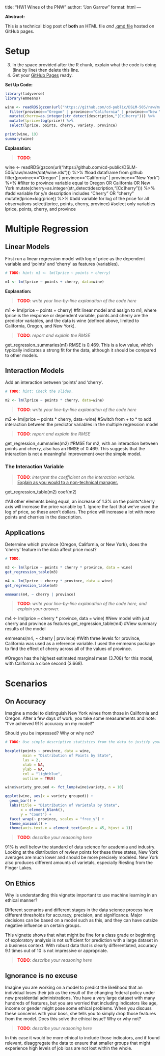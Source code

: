 title: "HW1 Wines of the PNW"
author: "Jon Garrow"
format: html
---

**Abstract:**

This is a technical blog post of **both** an HTML file *and* [.qmd file](src/wine_of_pnw.qmd) hosted on GitHub pages.

# Setup


3.  In the space provided after the R chunk, explain what the code is doing (line by line) then delete this line.
4.  Get your [GitHub Pages](https://docs.github.com/en/pages/quickstart) ready.

**Set Up Code:**

``` r
library(tidyverse) 
library(emmeans)

wine <- readRDS(gzcon(url("https://github.com/cd-public/DSLM-505/raw/master/dat/wine.rds"))) %>%
  filter(province=="Oregon" | province=="California" | province=="New York") %>% 
  mutate(cherry=as.integer(str_detect(description,"[Cc]herry"))) %>% 
  mutate(lprice=log(price)) %>% 
  select(lprice, points, cherry, variety, province)

print(wine, 10)
summary(wine)
```

**Explanation:**

> [TODO]{style="color:red;font-weight:bold"}: 

wine <- readRDS(gzcon(url("https://github.com/cd-public/DSLM-505/raw/master/dat/wine.rds"))) %>% #load dataframe from github
  filter(province=="Oregon" | province=="California" | province=="New York") %>% #filter to province variable equal to Oregon OR California OR New York
  mutate(cherry=as.integer(str_detect(description,"[Cc]herry"))) %>% #add variable for y/n description includes "Cherry" OR "cherry"
  mutate(lprice=log(price)) %>% #add variable for log of the price for all observations
  select(lprice, points, cherry, province) #select only variables lprice, points, cherry, and province
  
# Multiple Regression

## Linear Models

First run a linear regression model with log of price as the dependent variable and 'points' and 'cherry' as features (variables).

```r
# TODO: hint: m1 <- lm(lprice ~ points + cherry)

m1 <- lm(lprice ~ points + cherry, data=wine)

```

**Explanation:**

> [TODO]{style="color:red;font-weight:bold"}: *write your line-by-line explanation of the code here*

m1 <- lm(lprice ~ points + cherry) #fit linear model and assign to m1, where lprice is the response or dependent variable, points and cherry are the predictor variables, and the data is wine (defined above, limited to California, Oregon, and New York).

> [TODO]{style="color:red;font-weight:bold"}: *report and explain the RMSE*

get_regression_summaries(m1)
RMSE is 0.469. This is a low value, which typically indicates a strong fit for the data, although it should be compared to other models.

## Interaction Models

Add an interaction between 'points' and 'cherry'.

```r
# TODO: hint: Check the slides.

m2 <- lm(lprice ~ points * cherry, data=wine)
```

> [TODO]{style="color:red;font-weight:bold"}: *write your line-by-line explanation of the code here*

m2 <- lm(lprice ~ points * cherry, data=wine) #Switch from + to * to add interaction between the predictor variables in the multiple regression model

> [TODO]{style="color:red;font-weight:bold"}: *report and explain the RMSE*

get_regression_summaries(m2) #RMSE for m2, with an interaction between points and cherry, also has an RMSE of 0.469. This suggests that the interaction is not a meaningful improvement over the simple model.

### The Interaction Variable

> [TODO]{style="color:red;font-weight:bold"}: *interpret the coefficient on the interaction variable.* <br>[Explain as you would to a non-technical manager.](https://youtube.com/clip/UgkxY7ohjoimIef6zpPLjgQHqJcJHeZptuVm?feature=shared)

get_regression_table(m2)
coef(m2)

#All other elements being equal, an increase of 1.3% on the points*cherry axis will increase the price variable by 1. Ignore the fact that we've used the log of price, so these aren't dollars. The price will increase a lot with more points and cherries in the description.


## Applications

Determine which province (Oregon, California, or New York), does the 'cherry' feature in the data affect price most?

```r
# TODO: 

m3 <- lm(lprice ~ points * cherry * province, data = wine)
get_regression_table(m3)

m4 <- lm(lprice ~ cherry * province, data = wine)
get_regression_table(m4)

emmeans(m4, ~ cherry | province)
```

> [TODO]{style="color:red;font-weight:bold"}: *write your line-by-line explanation of the code here, and explain your answer.*

m4 <- lm(lprice ~ cherry * province, data = wine) #New model with just cherry and province as features
get_regression_table(m4) #View summary results of the model

emmeans(m4, ~ cherry | province) #With three levels for province, California was used as a reference variable. I used the emmeans package to find the effect of cherry across all of the values of province.

#Oregon has the highest estimated marginal mean (3.708) for this model, with California a close second (3.668).

# Scenarios

## On Accuracy

Imagine a model to distinguish New York wines from those in California and Oregon. After a few days of work, you take some measurements and note: "I've achieved 91% accuracy on my model!"

Should you be impressed? Why or why not?

```r
# TODO: Use simple descriptive statistics from the data to justify your answer.

boxplot(points ~ province, data = wine,
        main = "Distribution of Points by State",
        las = 2,     
        xlab = NA,
        ylab = NA,
        col = "lightblue", 
        outline = TRUE) 

wine$variety_grouped <- fct_lump(wine$variety, n = 10)

ggplot(wine, aes(x = variety_grouped)) +
  geom_bar() +
  labs(title = "Distribution of Varietals by State",
       x = element_blank(),
       y = "Count") +
  facet_wrap(~ province, scales = "free_y") +
  theme_minimal() +
  theme(axis.text.x = element_text(angle = 45, hjust = 1))


```

> [TODO]{style="color:red;font-weight:bold"}: *describe your reasoning here*

91% is well below the standard of data science for academia and industry. Looking at the distribution of review points for these three states, New York averages are much lower and should be more precisely modeled. New York also produces different amounts of varietals, especially Riesling from the Finger Lakes.

## On Ethics

Why is understanding this vignette important to use machine learning in an ethical manner?

Different scenarios and different stages in the data science process have different thresholds for accuracy, precision, and significance. Major decisions can be based on a model such as this, and they can have outsize negative influence on certain groups.

This vignette shows that what might be fine for a class grade or beginning of exploratory analysis is not sufficient for prediction with a large dataset in a business context. With robust data that is clearly differentiated, accuracy 9.1 times out of 10 is not impressive or appropriate.

> [TODO]{style="color:red;font-weight:bold"}: *describe your reasoning here*

## Ignorance is no excuse

Imagine you are working on a model to predict the likelihood that an individual loses their job as the result of the changing federal policy under new presidential administrations. You have a very large dataset with many hundreds of features, but you are worried that including indicators like age, income or gender might pose some ethical problems. When you discuss these concerns with your boss, she tells you to simply drop those features from the model. Does this solve the ethical issue? Why or why not?

> [TODO]{style="color:red;font-weight:bold"}: *describe your reasoning here*

In this case it would be more ethical to include those indicators, and if found relevant, disaggregate the data to ensure that smaller groups that might experience high levels of job loss are not lost within the whole.
